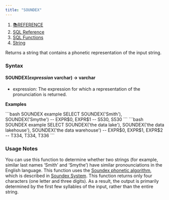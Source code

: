 ```yaml
---
title: "SOUNDEX"
---
```


1. [📚REFERENCE](/reference)
2. [SQL Reference](/reference/sql-reference)
3. [SQL Functions](/reference/sql-reference/all-functions)
4. [String](/reference/sql-reference/all-functions/string)

Returns a string that contains a phonetic representation of the input string.

### Syntax

#### SOUNDEX(*expression* varchar) → varchar

* expression: The expression for which a representation of the pronunciation is returned.

**Examples**

<CodeGroup>
  ```bash SOUNDEX example
  SELECT SOUNDEX('Smith'), SOUNDEX('Smythe')
  -- EXPR$0, EXPR$1
  -- S530, S530
  ```
</CodeGroup>

<CodeGroup>
  ```bash SOUNDEX example
  SELECT SOUNDEX('the data lake'), SOUNDEX('the data lakehouse'), SOUNDEX('the data warehouse')
  -- EXPR$0, EXPR$1, EXPR$2
  -- T334, T334, T336
  ```
</CodeGroup>

### Usage Notes

You can use this function to determine whether two strings (for example, similar last names ‘Smith’ and ‘Smythe’) have similar pronounciations in the English language. This function uses the [Soundex phonetic algorithm](https://en.wikipedia.org/wiki/Soundex), which is described in [Soundex System](https://www.archives.gov/research/census/soundex). This function returns only four characters (one letter and three digits). As a result, the output is primarily determined by the first few syllables of the input, rather than the entire string.
